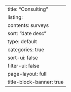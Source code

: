 ---
title: "Consulting"
listing:
  contents: surveys
  sort: "date desc"
  type: default
  categories: true
  sort-ui: false
  filter-ui: false
page-layout: full
title-block-banner: true
---